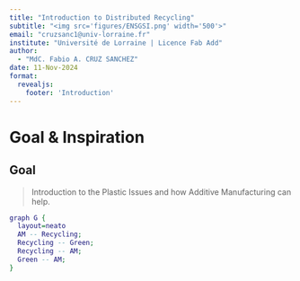 ```yaml
---
title: "Introduction to Distributed Recycling"
subtitle: "<img src='figures/ENSGSI.png' width='500'>"  
email: "cruzsanc1@univ-lorraine.fr"
institute: "Université de Lorraine | Licence Fab Add"
author: 
  - "MdC. Fabio A. CRUZ SANCHEZ"
date: 11-Nov-2024
format:
  revealjs:
    footer: 'Introduction'
---
```




# Goal & Inspiration

## Goal

> Introduction to the Plastic Issues and how  Additive Manufacturing can help.



```dot
graph G {
  layout=neato
  AM -- Recycling;
  Recycling -- Green;
  Recycling -- AM;
  Green -- AM;
}
```


